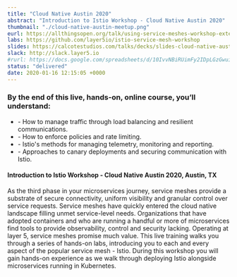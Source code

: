 ```yaml
---
title: "Cloud Native Austin 2020"
abstract: "Introduction to Istio Workshop - Cloud Native Austin 2020"
thumbnail: "./cloud-native-austin-meetup.png"
eurl: https://allthingsopen.org/talk/using-service-meshes-workshop-extended-session/
labs: https://github.com/layer5io/istio-service-mesh-workshop
slides: https://calcotestudios.com/talks/decks/slides-cloud-native-austin-2020-introduction-to-istio.html
slack: http://slack.layer5.io
#rurl: https://docs.google.com/spreadsheets/d/10IvvNBiRUimFy2IDpLGzGwuiiVl3vFstN7Bx8fJDB0c/edit?usp=sharing
status: "delivered"
date: 2020-01-16 12:15:05 +0000
---
```


### By the end of this live, hands-on, online course, you’ll understand:

<ul>
  <li>
    - How to manage traffic through load balancing and resilient communications.
  </li>
  <li>- How to enforce policies and rate limiting.</li>
  <li>- Istio's methods for managing telemetry, monitoring and reporting.</li>
  <li>
    - Approaches to canary deployments and securing communication with Istio.
  </li>
</ul>
<h4>Introduction to Istio Workshop - Cloud Native Austin 2020, Austin, TX</h4>
<p>
  As the third phase in your microservices journey, service meshes provide a
  substrate of secure connectivity, uniform visibility and granular control over
  service requests. Service meshes have quickly entered the cloud native
  landscape filling unmet service-level needs. Organizations that have adopted
  containers and who are running a handful or more of microservices find tools
  to provide observability, control and security lacking. Operating at layer 5,
  service meshes promise much value. This live training walks you through a
  series of hands-on labs, introducing you to each and every aspect of the
  popular service mesh - Istio. During this workshop you will gain hands-on
  experience as we walk through deploying Istio alongside microservices running
  in Kubernetes.
</p>
